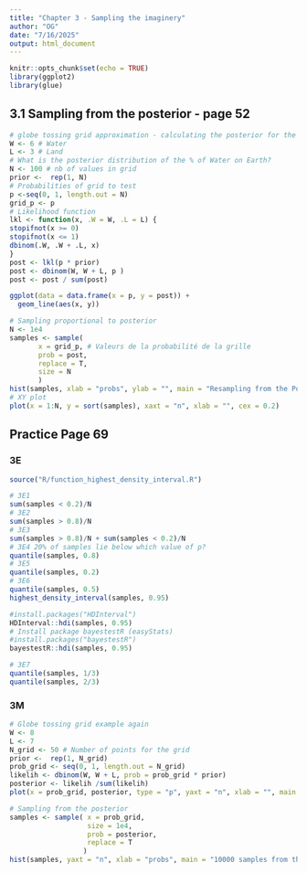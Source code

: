 ```yaml
---
title: "Chapter 3 - Sampling the imaginery"
author: "OG"
date: "7/16/2025"
output: html_document
---
```


```r
knitr::opts_chunk$set(echo = TRUE)
library(ggplot2)
library(glue)
```

## 

## 3.1 Sampling from the posterior  - page 52

```r
# globe tossing grid approximation - calculating the posterior for the globe tossing example
W <- 6 # Water
L <- 3 # Land
# What is the posterior distribution of the % of Water on Earth?
N <- 100 # nb of values in grid
prior <-  rep(1, N)
# Probabilities of grid to test
p <-seq(0, 1, length.out = N)
grid_p <- p
# Likelihood function
lkl <- function(x, .W = W, .L = L) {
stopifnot(x >= 0)
stopifnot(x <= 1)
dbinom(.W, .W + .L, x)
}
post <- lkl(p * prior)
post <- dbinom(W, W + L, p )
post <- post / sum(post)
```

```r
ggplot(data = data.frame(x = p, y = post)) +
  geom_line(aes(x, y))

```

```r
# Sampling proportional to posterior
N <- 1e4
samples <- sample(
       x = grid_p, # Valeurs de la probabilité de la grille
       prob = post,
       replace = T,
       size = N
       )
hist(samples, xlab = "probs", ylab = "", main = "Resampling from the Posterior", sub = "N = 10000", yaxt = "n", xlim = c(0, 1))
# XY plot
plot(x = 1:N, y = sort(samples), xaxt = "n", xlab = "", cex = 0.2)
```


## Practice Page 69
### 3E

```r
source("R/function_highest_density_interval.R")
```


```r
# 3E1
sum(samples < 0.2)/N
# 3E2
sum(samples > 0.8)/N
# 3E3
sum(samples > 0.8)/N + sum(samples < 0.2)/N
# 3E4 20% of samples lie below which value of p?
quantile(samples, 0.8)
# 3E5
quantile(samples, 0.2)
# 3E6
quantile(samples, 0.5)
highest_density_interval(samples, 0.95)
```

```r
#install.packages("HDInterval")
HDInterval::hdi(samples, 0.95)
# Install package bayestestR (easyStats)
#install.packages("bayestestR")
bayestestR::hdi(samples, 0.95)

```
```r
# 3E7
quantile(samples, 1/3)
quantile(samples, 2/3)
```

### 3M

```r
# Globe tossing grid example again
W <- 8
L <- 7
N_grid <- 50 # Number of points for the grid
prior <-  rep(1, N_grid)
prob_grid <- seq(0, 1, length.out = N_grid)
likelih <- dbinom(W, W + L, prob = prob_grid * prior)
posterior <- likelih /sum(likelih)
plot(x = prob_grid, posterior, type = "p", yaxt = "n", xlab = "", main = "Posterior for W = 8 L= 7", col.main = "red", xlim = c(0, 1), cex = .5, col = "darkorange3")
```
```r
# Sampling from the posterior
samples <- sample( x = prob_grid,
                   size = 1e4,
                   prob = posterior,
                   replace = T
                  )
hist(samples, yaxt = "n", xlab = "probs", main = "10000 samples from the posterior", col = "red", sub = "W = 8, L = 7", xlim = c(0, 1))
```


